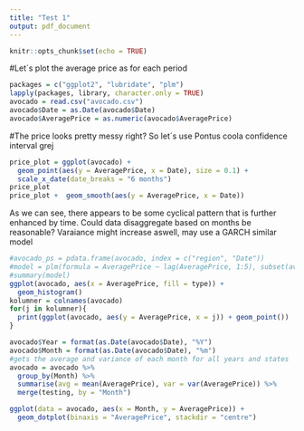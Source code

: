 ```yaml
---
title: "Test 1"
output: pdf_document
---
```


```r
knitr::opts_chunk$set(echo = TRUE)
```

#Let´s plot the average price as for each period
```r
packages = c("ggplot2", "lubridate", "plm")
lapply(packages, library, character.only = TRUE)
avocado = read.csv("avocado.csv")
avocado$Date = as.Date(avocado$Date)
avocado$AveragePrice = as.numeric(avocado$AveragePrice)
```

#The price looks pretty messy right? So let´s use Pontus coola confidence interval grej

```r
price_plot = ggplot(avocado) +
  geom_point(aes(y = AveragePrice, x = Date), size = 0.1) + 
  scale_x_date(date_breaks = "6 months")
price_plot
price_plot +  geom_smooth(aes(y = AveragePrice, x = Date))
```
As we can see, there appears to be some cyclical pattern that is further enhanced by time. Could data disaggregate  based on months be reasonable?
Varaiance might increase aswell, may use a GARCH similar model

```r
#avocado_ps = pdata.frame(avocado, index = c("region", "Date"))
#model = plm(formula = AveragePrice ~ lag(AveragePrice, 1:5), subset(avocado_ps, type == "conventional"))
#summary(model)
ggplot(avocado, aes(x = AveragePrice, fill = type)) +
  geom_histogram()
kolumner = colnames(avocado)
for(j in kolumner){
  print(ggplot(avocado, aes(y = AveragePrice, x = j)) + geom_point())
}
```
```r
avocado$Year = format(as.Date(avocado$Date), "%Y")
avocado$Month = format(as.Date(avocado$Date), "%m")
#gets the average and variance of each month for all years and states
avocado = avocado %>% 
  group_by(Month) %>%
  summarise(avg = mean(AveragePrice), var = var(AveragePrice)) %>% 
  merge(testing, by = "Month")

ggplot(data = avocado, aes(x = Month, y = AveragePrice)) +
  geom_dotplot(binaxis = "AveragePrice", stackdir = "centre")


```
  

